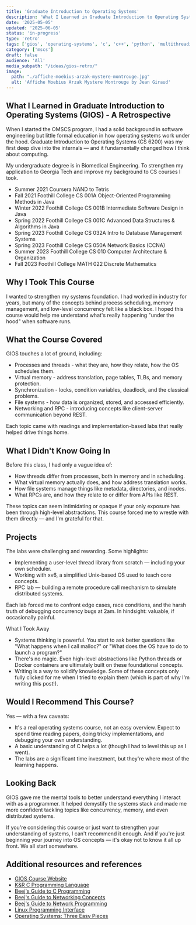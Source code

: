 ```yaml
---
title: 'Graduate Introduction to Operating Systems'
description: 'What I Learned in Graduate Introduction to Operating Systems (GIOS) - A Retrospective'
date: '2025-05-05'
updated: '2025-06-05'
status: 'in-progress'
type: 'retro'
tags: ['gios', 'operating-systems', 'c', 'c++', 'python', 'multithreading', 'ipc', 'socket-programming', 'distributed-systems']
category: ['mscs']
draft: false
audience: 'All'
media_subpath: "/ideas/gios-retro/"
image:
  path: "./affiche-moebius-arzak-mystere-montrouge.jpg"
  alt: 'Affiche Moebius Arzak Mystere Montrouge by Jean Giraud'
---
```



## What I Learned in Graduate Introduction to Operating Systems (GIOS) - A Retrospective

When I started the OMSCS program, I had a solid background in software engineering but little formal education in how operating systems work under the hood. Graduate Introduction to Operating Systems (CS 6200) was my first deep dive into the internals — and it fundamentally changed how I think about computing.

My undergraduate degree is in Biomedical Engineering. To strengthen my application to Georgia Tech and improve my background to CS courses I took.

- Summer 2021 Coursera NAND to Tetris
- Fall 2021 Foothill College CS 001A Object-Oriented Programming Methods in Java
- Winter 2022 Foothill College CS 001B Intermediate Software Design in Java
- Spring 2022 Foothill College CS 001C Advanced Data Structures & Algorithms in Java
- Spring 2023 Foothill College CS 032A Intro to Database Management Systems
- Spring 2023 Foothill College CS 050A Network Basics (CCNA)
- Summer 2023 Foothill College CS 010 Computer Architecture & Organization
- Fall 2023 Foothill College MATH 022 Discrete Mathematics

## Why I Took This Course

I wanted to strengthen my systems foundation. I had worked in industry for years, but many of the concepts behind process scheduling, memory management, and low-level concurrency felt like a black box. I hoped this course would help me understand what's really happening "under the hood" when software runs.

## What the Course Covered

GIOS touches a lot of ground, including:
 - Processes and threads - what they are, how they relate, how the OS schedules them.
 - Virtual memory - address translation, page tables, TLBs, and memory protection.
 - Synchronization - locks, condition variables, deadlock, and the classical problems.
 - File systems - how data is organized, stored, and accessed efficiently.
 - Networking and RPC - introducing concepts like client-server communication beyond REST.

Each topic came with readings and implementation-based labs that really helped drive things home.

## What I Didn't Know Going In

Before this class, I had only a vague idea of:
 - How threads differ from processes, both in memory and in scheduling.
 - What virtual memory actually does, and how address translation works.
 - How file systems manage things like metadata, directories, and inodes.
 - What RPCs are, and how they relate to or differ from APIs like REST.

These topics can seem intimidating or opaque if your only exposure has been through high-level abstractions. This course forced me to wrestle with them directly — and I'm grateful for that.

## Projects

The labs were challenging and rewarding. Some highlights:
 - Implementing a user-level thread library from scratch — including your own scheduler.
 - Working with xv6, a simplified Unix-based OS used to teach core concepts.
 - RPC lab — building a remote procedure call mechanism to simulate distributed systems.

Each lab forced me to confront edge cases, race conditions, and the harsh truth of debugging concurrency bugs at 2am. In hindsight: valuable, if occasionally painful.

What I Took Away
 - Systems thinking is powerful. You start to ask better questions like "What happens when I call malloc?" or "What does the OS have to do to launch a program?"
 - There's no magic. Even high-level abstractions like Python threads or Docker containers are ultimately built on these foundational concepts.
 - Writing is a way to solidify knowledge. Some of these concepts only fully clicked for me when I tried to explain them (which is part of why I'm writing this post!).

## Would I Recommend This Course?

Yes — with a few caveats:
 - It's a real operating systems course, not an easy overview. Expect to spend time reading papers, doing tricky implementations, and debugging your own understanding.
 - A basic understanding of C helps a lot (though I had to level this up as I went).
 - The labs are a significant time investment, but they're where most of the learning happens.

## Looking Back

GIOS gave me the mental tools to better understand everything I interact with as a programmer. It helped demystify the systems stack and made me more confident tackling topics like concurrency, memory, and even distributed systems.

If you're considering this course or just want to strengthen your understanding of systems, I can't recommend it enough. And if you're just beginning your journey into OS concepts — it's okay not to know it all up front. We all start somewhere.


## Additional resources and references

- [GIOS Course Website](https://omscs.gatech.edu/cs-6200-introduction-operating-systems)
- [K&R C Programming Language](https://en.wikipedia.org/wiki/The_C_Programming_Language)
- [Beej's Guide to C Programming](https://beej.us/guide/bgc/)
- [Beej's Guide to Networking Concepts](https://beej.us/guide/bgnet0/)
- [Beej's Guide to Network Programming](https://beej.us/guide/bgnet/)
- [Linux Programming Interface](https://man7.org/tlpi/)
- [Operating Systems: Three Easy Pieces](https://pages.cs.wisc.edu/~remzi/OSTEP/)

